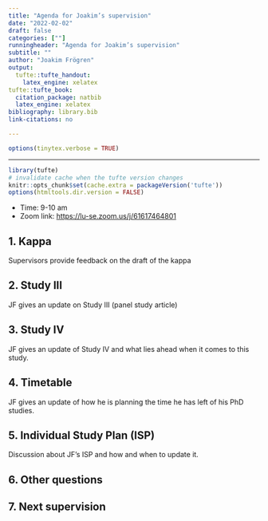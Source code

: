 ```yaml
---
title: "Agenda for Joakim’s supervision"
date: "2022-02-02"
draft: false
categories: [""]
runningheader: "Agenda for Joakim’s supervision" 
subtitle: ""
author: "Joakim Frögren"
output:
  tufte::tufte_handout:
    latex_engine: xelatex
tufte::tufte_book:
  citation_package: natbib
  latex_engine: xelatex
bibliography: library.bib
link-citations: no

---
```


```r
options(tinytex.verbose = TRUE)
```
---

```r
library(tufte)
# invalidate cache when the tufte version changes
knitr::opts_chunk$set(cache.extra = packageVersion('tufte'))
options(htmltools.dir.version = FALSE)
```

* Time: 9-10 am
* Zoom link: <https://lu-se.zoom.us/j/61617464801>


## 1. Kappa
Supervisors provide feedback on the draft of the kappa

## 2. Study III
JF gives an update on Study III (panel study article)

## 3. Study IV 
JF gives an update of Study IV and what lies ahead when it comes to this study.

## 4. Timetable 
JF gives an update of how he is planning the time he has left of his PhD studies.

## 5. Individual Study Plan (ISP)
Discussion about JF's ISP and how and when to update it.

## 6. Other questions

## 7. Next supervision

